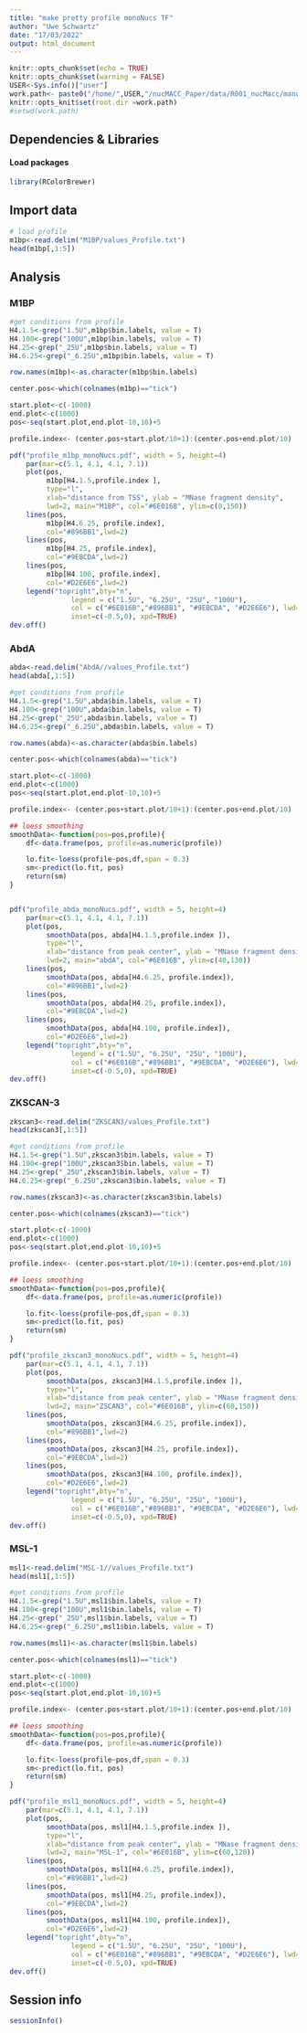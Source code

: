 ```yaml
---
title: "make pretty profile monoNucs TF"
author: "Uwe Schwartz"
date: "17/03/2022"
output: html_document
---
```


```r
knitr::opts_chunk$set(echo = TRUE)
knitr::opts_chunk$set(warning = FALSE)
USER<-Sys.info()["user"]
work.path<- paste0("/home/",USER,"/nucMACC_Paper/data/R001_nucMacc/manuscript_figures/Fig5/ChIP_atlas/profiles/")
knitr::opts_knit$set(root.dir =work.path)
#setwd(work.path)
```

## Dependencies & Libraries

#### Load packages
```r
library(RColorBrewer)
```

## Import data

```r
# load profile
m1bp<-read.delim("M1BP/values_Profile.txt")
head(m1bp[,1:5])
```
## Analysis

### M1BP

```r
#get conditions from profile
H4.1.5<-grep("1.5U",m1bp$bin.labels, value = T)
H4.100<-grep("100U",m1bp$bin.labels, value = T)
H4.25<-grep("_25U",m1bp$bin.labels, value = T)
H4.6.25<-grep("_6.25U",m1bp$bin.labels, value = T)

row.names(m1bp)<-as.character(m1bp$bin.labels)

center.pos<-which(colnames(m1bp)=="tick")

start.plot<-c(-1000)
end.plot<-c(1000)
pos<-seq(start.plot,end.plot-10,10)+5

profile.index<- (center.pos+start.plot/10+1):(center.pos+end.plot/10)

pdf("profile_m1bp_monoNucs.pdf", width = 5, height=4)
    par(mar=c(5.1, 4.1, 4.1, 7.1))
    plot(pos,
         m1bp[H4.1.5,profile.index ], 
         type="l", 
         xlab="distance from TSS", ylab = "MNase fragment density",
         lwd=2, main="M1BP", col="#6E016B", ylim=c(0,150))
    lines(pos,
         m1bp[H4.6.25, profile.index],
         col="#896BB1",lwd=2)
    lines(pos,
         m1bp[H4.25, profile.index],
         col="#9EBCDA",lwd=2)
    lines(pos,
         m1bp[H4.100, profile.index],
         col="#D2E6E6",lwd=2)
    legend("topright",bty="n",
               legend = c("1.5U", "6.25U", "25U", "100U"),
               col = c("#6E016B","#896BB1", "#9EBCDA", "#D2E6E6"), lwd=2,
               inset=c(-0.5,0), xpd=TRUE)
dev.off()
```
### AbdA

```r
abda<-read.delim("AbdA//values_Profile.txt")
head(abda[,1:5])

#get conditions from profile
H4.1.5<-grep("1.5U",abda$bin.labels, value = T)
H4.100<-grep("100U",abda$bin.labels, value = T)
H4.25<-grep("_25U",abda$bin.labels, value = T)
H4.6.25<-grep("_6.25U",abda$bin.labels, value = T)

row.names(abda)<-as.character(abda$bin.labels)

center.pos<-which(colnames(abda)=="tick")

start.plot<-c(-1000)
end.plot<-c(1000)
pos<-seq(start.plot,end.plot-10,10)+5

profile.index<- (center.pos+start.plot/10+1):(center.pos+end.plot/10)

## loess smoothing
smoothData<-function(pos=pos,profile){
    df<-data.frame(pos, profile=as.numeric(profile))

    lo.fit<-loess(profile~pos,df,span = 0.3)
    sm<-predict(lo.fit, pos)
    return(sm)
}


pdf("profile_abda_monoNucs.pdf", width = 5, height=4)
    par(mar=c(5.1, 4.1, 4.1, 7.1))
    plot(pos,
         smoothData(pos, abda[H4.1.5,profile.index ]), 
         type="l", 
         xlab="distance from peak center", ylab = "MNase fragment density",
         lwd=2, main="abdA", col="#6E016B", ylim=c(40,130))
    lines(pos,
         smoothData(pos, abda[H4.6.25, profile.index]),
         col="#896BB1",lwd=2)
    lines(pos,
         smoothData(pos, abda[H4.25, profile.index]),
         col="#9EBCDA",lwd=2)
    lines(pos,
         smoothData(pos, abda[H4.100, profile.index]),
         col="#D2E6E6",lwd=2)
    legend("topright",bty="n",
               legend = c("1.5U", "6.25U", "25U", "100U"),
               col = c("#6E016B","#896BB1", "#9EBCDA", "#D2E6E6"), lwd=2,
               inset=c(-0.5,0), xpd=TRUE)
dev.off()
```
### ZKSCAN-3

```r
zkscan3<-read.delim("ZKSCAN3/values_Profile.txt")
head(zkscan3[,1:5])

#get conditions from profile
H4.1.5<-grep("1.5U",zkscan3$bin.labels, value = T)
H4.100<-grep("100U",zkscan3$bin.labels, value = T)
H4.25<-grep("_25U",zkscan3$bin.labels, value = T)
H4.6.25<-grep("_6.25U",zkscan3$bin.labels, value = T)

row.names(zkscan3)<-as.character(zkscan3$bin.labels)

center.pos<-which(colnames(zkscan3)=="tick")

start.plot<-c(-1000)
end.plot<-c(1000)
pos<-seq(start.plot,end.plot-10,10)+5

profile.index<- (center.pos+start.plot/10+1):(center.pos+end.plot/10)

## loess smoothing
smoothData<-function(pos=pos,profile){
    df<-data.frame(pos, profile=as.numeric(profile))

    lo.fit<-loess(profile~pos,df,span = 0.3)
    sm<-predict(lo.fit, pos)
    return(sm)
}

pdf("profile_zkscan3_monoNucs.pdf", width = 5, height=4)
    par(mar=c(5.1, 4.1, 4.1, 7.1))
    plot(pos,
         smoothData(pos, zkscan3[H4.1.5,profile.index ]), 
         type="l", 
         xlab="distance from peak center", ylab = "MNase fragment density",
         lwd=2, main="ZSCAN3", col="#6E016B", ylim=c(60,150))
    lines(pos,
         smoothData(pos, zkscan3[H4.6.25, profile.index]),
         col="#896BB1",lwd=2)
    lines(pos,
         smoothData(pos, zkscan3[H4.25, profile.index]),
         col="#9EBCDA",lwd=2)
    lines(pos,
         smoothData(pos, zkscan3[H4.100, profile.index]),
         col="#D2E6E6",lwd=2)
    legend("topright",bty="n",
               legend = c("1.5U", "6.25U", "25U", "100U"),
               col = c("#6E016B","#896BB1", "#9EBCDA", "#D2E6E6"), lwd=2,
               inset=c(-0.5,0), xpd=TRUE)
dev.off()
```
### MSL-1

```r
msl1<-read.delim("MSL-1//values_Profile.txt")
head(msl1[,1:5])

#get conditions from profile
H4.1.5<-grep("1.5U",msl1$bin.labels, value = T)
H4.100<-grep("100U",msl1$bin.labels, value = T)
H4.25<-grep("_25U",msl1$bin.labels, value = T)
H4.6.25<-grep("_6.25U",msl1$bin.labels, value = T)

row.names(msl1)<-as.character(msl1$bin.labels)

center.pos<-which(colnames(msl1)=="tick")

start.plot<-c(-1000)
end.plot<-c(1000)
pos<-seq(start.plot,end.plot-10,10)+5

profile.index<- (center.pos+start.plot/10+1):(center.pos+end.plot/10)

## loess smoothing
smoothData<-function(pos=pos,profile){
    df<-data.frame(pos, profile=as.numeric(profile))

    lo.fit<-loess(profile~pos,df,span = 0.3)
    sm<-predict(lo.fit, pos)
    return(sm)
}

pdf("profile_msl1_monoNucs.pdf", width = 5, height=4)
    par(mar=c(5.1, 4.1, 4.1, 7.1))
    plot(pos,
         smoothData(pos, msl1[H4.1.5,profile.index ]), 
         type="l", 
         xlab="distance from peak center", ylab = "MNase fragment density",
         lwd=2, main="MSL-1", col="#6E016B", ylim=c(60,120))
    lines(pos,
         smoothData(pos, msl1[H4.6.25, profile.index]),
         col="#896BB1",lwd=2)
    lines(pos,
         smoothData(pos, msl1[H4.25, profile.index]),
         col="#9EBCDA",lwd=2)
    lines(pos,
         smoothData(pos, msl1[H4.100, profile.index]),
         col="#D2E6E6",lwd=2)
    legend("topright",bty="n",
               legend = c("1.5U", "6.25U", "25U", "100U"),
               col = c("#6E016B","#896BB1", "#9EBCDA", "#D2E6E6"), lwd=2,
               inset=c(-0.5,0), xpd=TRUE)
dev.off()
```

## Session info
```r
sessionInfo()
```

